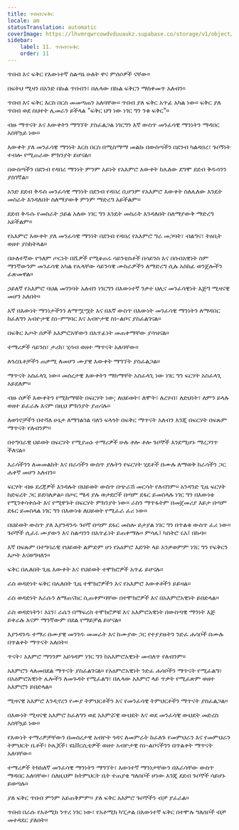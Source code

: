 ```yaml
---
title: ጥበብናፍቅር
locale: am
statusTranslation: automatic
coverImage: https://lhvmrqwrcowdvduuaukz.supabase.co/storage/v1/object/public/strapi-uploads/small_cover-educacion-fundamental.webp-2d51a7828a2b1309555be27f7e2a61a0.webp
sidebar:
    label: 11. ጥበብናፍቅር
    order: 11
---
```

ጥበብ እና ፍቅር የእውነተኛ ስልጣኔ ሁለት ዋና ምሰሶዎች ናቸው።

በፍትህ ሚዛን በአንድ በኩል ጥበብን፣ በሌላው በኩል ፍቅርን ማስቀመጥ አለብን።

ጥበብ እና ፍቅር እርስ በርስ መመጣጠን አለባቸው። ጥበብ ያለ ፍቅር አጥፊ አካል ነው። ፍቅር ያለ ጥበብ ወደ ስህተት ሊመራን ይችላል "ፍቅር ህግ ነው ነገር ግን ንቁ ፍቅር"።

ብዙ ማጥናት እና እውቀትን ማግኘት ያስፈልጋል ነገርግን እኛ ውስጥ መንፈሳዊ ማንነትን ማዳበር አስቸኳይ ነው።

እውቀት ያለ መንፈሳዊ ማንነት እርስ በርስ በሚስማማ መልኩ በውስጣችን በደንብ ካልዳበረ፣ ጉቦኝነት ተብሎ የሚጠራው ምክንያት ይሆናል።

በውስጣችን በደንብ የዳበረ ማንነት ምንም አይነት የአእምሮ እውቀት ከሌለው ደግሞ ደደብ ቅዱሳንን ያስገኛል።

አንድ ደደብ ቅዱስ መንፈሳዊ ማንነት በደንብ የዳበረ ቢሆንም የአእምሮ እውቀት ስለሌለው እንዴት መስራት እንዳለበት ስለማያውቅ ምንም ማድረግ አይችልም።

ደደብ ቅዱሱ የመስራት ኃይል አለው ነገር ግን እንዴት መስራት እንዳለበት ስለማያውቅ ማድረግ አይችልም።

የአእምሮ እውቀት ያለ መንፈሳዊ ማንነት በደንብ የዳበረ የአእምሮ ግራ መጋባት፣ ብልግና፣ ትዕቢት ወዘተ ያስከትላል።

በሁለተኛው የዓለም ጦርነት በሺዎች የሚቆጠሩ ሳይንቲስቶች በሳይንስ እና በሰብአዊነት ስም ማንኛውንም መንፈሳዊ አካል የሌላቸው ሳይንሳዊ ሙከራዎችን ለማድረግ ሲሉ አስከፊ ወንጀሎችን ፈጽመዋል።

ኃይለኛ የአእምሮ ባህል መገንባት አለብን ነገርግን በእውነተኛ ንቃተ ህሊና መንፈሳዊነት እጅግ ሚዛናዊ መሆን አለበት።

እኛ በእውነት ማንነታችንን ለማሟሟት እና በእኛ ውስጥ በእውነት መንፈሳዊ ማንነትን ለማዳበር ከፈለግን አብዮታዊ ስነ-ምግባር እና አብዮታዊ ስነ-ልቦና ያስፈልገናል።

በፍቅር እጦት ሰዎች አእምሮአቸውን በአጥፊነት መጠቀማቸው ያሳዝናል።

ተማሪዎች ሳይንስ፣ ታሪክ፣ ሂሳብ ወዘተ ማጥናት አለባቸው።

ለጎረቤቶቻችን ጠቃሚ ለመሆን ሙያዊ እውቀት ማግኘት ያስፈልጋል።

ማጥናት አስፈላጊ ነው። መሰረታዊ እውቀትን ማከማቸት አስፈላጊ ነው ነገር ግን ፍርሃት አስፈላጊ አይደለም።

ብዙ ሰዎች እውቀትን የሚከማቹት በፍርሃት ነው; ለህይወት፣ ለሞት፣ ለረሃብ፣ ለድህነት፣ ለምን ይላሉ ወዘተ ይፈራሉ እናም በዚህ ምክንያት ያጠናሉ።

ለወገኖቻችን በተሻለ ሁኔታ ለማገልገል ባለን ፍላጎት በፍቅር ማጥናት አለብን እንጂ በፍርሃት በፍጹም ማጥናት የለብንም።

በተግባራዊ ህይወት በፍርሃት የሚያጠኑ ተማሪዎች ሁሉ ቶሎ ቶሎ ጉቦኞች እንደሚሆኑ ማረጋገጥ ችለናል።

እራሳችንን ለመመልከት እና በራሳችን ውስጥ ያሉትን የፍርሃት ሂደቶች በሙሉ ለማወቅ ከራሳችን ጋር ሐቀኛ መሆን አለብን።

ፍርሃት ብዙ ደረጃዎች እንዳሉት በህይወት ውስጥ በጭራሽ መርሳት የለብንም። አንዳንድ ጊዜ ፍርሃት ከድፍረት ጋር ይደባለቃል። በጦር ሜዳ ያሉ ወታደሮች በጣም ደፋር ይመስላሉ ነገር ግን በእውነቱ የሚንቀሳቀሱት እና የሚዋጉት በፍርሃት ምክንያት ነው። ራስን ማጥፋትም በመጀመሪያ እይታ በጣም ደፋር ይመስላል ነገር ግን በእውነቱ ለህይወት የሚፈራ ፈሪ ነው።

በህይወት ውስጥ ያለ እያንዳንዱ ጉቦኛ በጣም ደፋር መስሎ ይታያል ነገር ግን በጥልቁ ውስጥ ፈሪ ነው። ጉቦኞች ሲፈሩ ሙያውን እና ስልጣንን በአጥፊነት ይጠቀማሉ። ምሳሌ፤ ካስትሮ ሩአ፤ በኩባ።

እኛ በፍጹም በተግባራዊ የህይወት ልምድም ሆነ የአዕምሮ እድገት ላይ አንቃወምም ነገር ግን የፍቅርን እጦት እናወግዛለን።

ፍቅር በሌለበት ጊዜ እውቀት እና የህይወት ተሞክሮዎች አጥፊ ይሆናሉ።

ራስ ወዳድነት ፍቅር በሌለበት ጊዜ ተሞክሮዎችን እና የአእምሮ እውቀቶችን ይይዛል።

ራስ ወዳድነት እራሱን ለማጠናከር ሲጠቀምባቸው በተሞክሮዎች እና በአእምሮአዊነት ይበድላል።

ራስ ወዳድነትን፣ እኔን፣ ራሴን በማፍረስ ተሞክሮዎቹ እና አእምሮአዊነት በውስጣዊ ማንነት እጅ ይቀራሉ እናም ማንኛውም በደል የማይቻል ይሆናል።

እያንዳንዱ ተማሪ በሙያዊ መንገዱ መመራት እና ከሙያው ጋር የተያያዙትን ንድፈ ሐሳቦች በሙሉ በጥልቀት ማጥናት አለበት።

ጥናት፣ አእምሮ ማንንም አይጎዳም ነገር ግን ከአእምሮአዊነት መብለጥ የለብንም።

አእምሮን ላለመበደል ማጥናት ያስፈልገናል። የአዕምሮአዊነት ንድፈ ሐሳቦችን ማጥናት የሚፈልግ፣ በአዕምሮአዊነት ሌሎችን ለመጉዳት የሚፈልግ፣ በሌላው አእምሮ ላይ ጥቃት የሚፈጽም ወዘተ አእምሮን ይበድላል።

ሚዛናዊ አእምሮ እንዲኖረን የሙያ ትምህርቶችን እና የመንፈሳዊ ትምህርቶችን ማጥናት ያስፈልጋል።

በእውነት ሚዛናዊ አእምሮ ከፈለግን ወደ አእምሯዊ ውህደት እና ወደ መንፈሳዊ ውህደት መድረስ አስቸኳይ ነው።

የእውነት ተማሪዎቻቸውን በመሰረታዊ አብዮት ጎዳና ለመምራት ከፈለጉ የመምህራን እና የመምህራን ትምህርት ቤቶች፣ ኮሌጆች፣ ዩኒቨርሲቲዎች ወዘተ አብዮታዊ ስነ-ልቦናችንን በጥልቀት ማጥናት አለባቸው።

ተማሪዎች ትክክለኛ መንፈሳዊ ማንነትን ማግኘት፣ እውነተኛ ማንነታቸውን በእራሳቸው ውስጥ ማዳበር አለባቸው፣ ስለዚህም ከትምህርት ቤት ተጠያቂ ግለሰቦች ሆነው እንጂ ደደብ ጉቦኞች ሳይሆኑ ይወጣሉ።

ያለ ፍቅር ጥበብ ምንም አይጠቅምም። ያለ ፍቅር አእምሮ ጉቦኞችን ብቻ ያፈራል።

ጥበብ በራሱ የአቶሚክ ንጥረ ነገር ነው፣ የአቶሚክ ካፒታል በእውነተኛ ፍቅር በተሞሉ ግለሰቦች ብቻ መተዳደር ያለበት።

